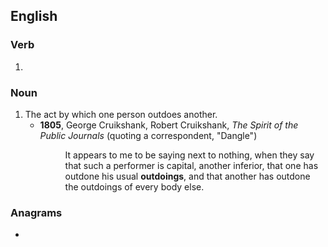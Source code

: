 ==English==

===Verb===
{{head|en|present participle}}

# {{present participle of|outdo|lang=en|nocat=1}}

===Noun===
{{en-noun}}

# The act by which one person outdoes another.
#* '''1805''', George Cruikshank, ‎Robert Cruikshank, ''The Spirit of the Public Journals'' (quoting a correspondent, "Dangle")
#*: It appears to me to be saying next to nothing, when they say that such a performer is capital, another inferior, that one has outdone his usual '''outdoings''', and that another has outdone the outdoings of every body else.

===Anagrams===
* {{anagrams|en|doing out}}